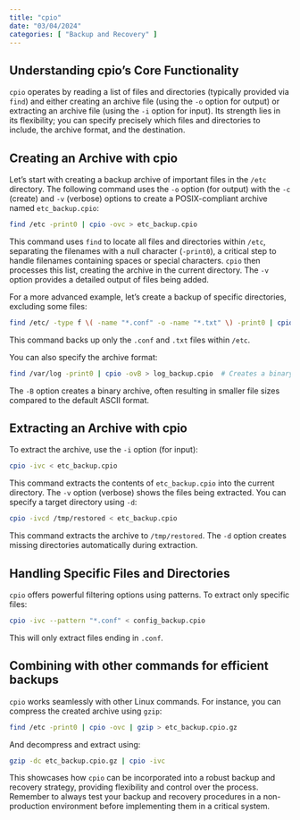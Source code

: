 ```yaml
---
title: "cpio"
date: "03/04/2024"
categories: [ "Backup and Recovery" ]
---
```

## Understanding cpio's Core Functionality

`cpio` operates by reading a list of files and directories (typically provided via `find`) and either creating an archive file (using the `-o` option for output) or extracting an archive file (using the `-i` option for input). Its strength lies in its flexibility; you can specify precisely which files and directories to include, the archive format, and the destination.


## Creating an Archive with cpio

Let's start with creating a backup archive of important files in the `/etc` directory.  The following command uses the `-o` option (for output) with the `-c` (create) and `-v` (verbose) options to create a POSIX-compliant archive named `etc_backup.cpio`:

```bash
find /etc -print0 | cpio -ovc > etc_backup.cpio
```

This command uses `find` to locate all files and directories within `/etc`, separating the filenames with a null character (`-print0`),  a critical step to handle filenames containing spaces or special characters. `cpio` then processes this list, creating the archive in the current directory. The `-v` option provides a detailed output of files being added.


For a more advanced example, let’s create a backup of specific directories, excluding some files:

```bash
find /etc/ -type f \( -name "*.conf" -o -name "*.txt" \) -print0 | cpio -ovc > config_backup.cpio
```
This command backs up only the `.conf` and `.txt` files within `/etc`.


You can also specify the archive format:

```bash
find /var/log -print0 | cpio -ovB > log_backup.cpio  # Creates a binary archive
```

The `-B` option creates a binary archive, often resulting in smaller file sizes compared to the default ASCII format.



## Extracting an Archive with cpio

To extract the archive, use the `-i` option (for input):

```bash
cpio -ivc < etc_backup.cpio
```

This command extracts the contents of `etc_backup.cpio` into the current directory. The `-v` option (verbose) shows the files being extracted.  You can specify a target directory using `-d`:

```bash
cpio -ivcd /tmp/restored < etc_backup.cpio
```

This command extracts the archive to `/tmp/restored`.  The `-d` option creates missing directories automatically during extraction.



##  Handling Specific Files and Directories

`cpio` offers powerful filtering options using patterns. To extract only specific files:

```bash
cpio -ivc --pattern "*.conf" < config_backup.cpio
```

This will only extract files ending in `.conf`.


##  Combining with other commands for efficient backups


`cpio` works seamlessly with other Linux commands. For instance, you can compress the created archive using `gzip`:

```bash
find /etc -print0 | cpio -ovc | gzip > etc_backup.cpio.gz
```

And decompress and extract using:

```bash
gzip -dc etc_backup.cpio.gz | cpio -ivc
```


This showcases how `cpio` can be incorporated into a robust backup and recovery strategy, providing flexibility and control over the process.  Remember to always test your backup and recovery procedures in a non-production environment before implementing them in a critical system.

